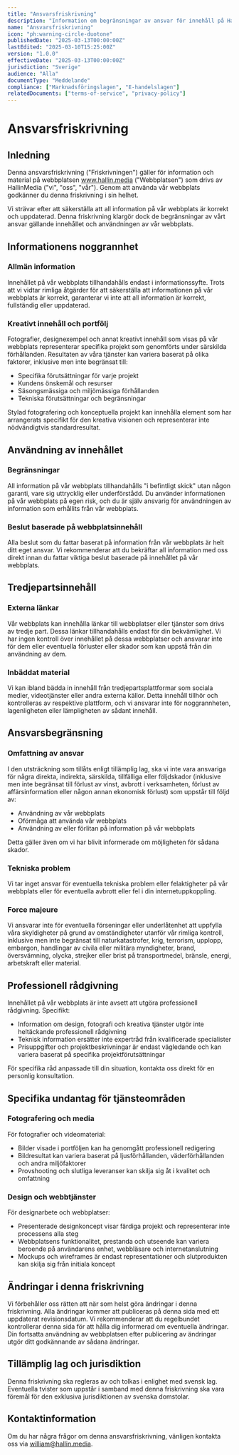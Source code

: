 ```yaml
---
title: "Ansvarsfriskrivning"
description: "Information om begränsningar av ansvar för innehåll på HallinMedias webbplats."
name: "Ansvarsfriskrivning"
icon: "ph:warning-circle-duotone"
publishedDate: "2025-03-13T00:00:00Z"
lastEdited: "2025-03-10T15:25:00Z"
version: "1.0.0"
effectiveDate: "2025-03-13T00:00:00Z"
jurisdiction: "Sverige"
audience: "Alla"
documentType: "Meddelande"
compliance: ["Marknadsföringslagen", "E-handelslagen"]
relatedDocuments: ["terms-of-service", "privacy-policy"]
---
```


# Ansvarsfriskrivning

## Inledning

Denna ansvarsfriskrivning ("Friskrivningen") gäller för information och material på webbplatsen www.hallin.media ("Webbplatsen") som drivs av HallinMedia ("vi", "oss", "vår"). Genom att använda vår webbplats godkänner du denna friskrivning i sin helhet.

Vi strävar efter att säkerställa att all information på vår webbplats är korrekt och uppdaterad. Denna friskrivning klargör dock de begränsningar av vårt ansvar gällande innehållet och användningen av vår webbplats.

## Informationens noggrannhet

### Allmän information

Innehållet på vår webbplats tillhandahålls endast i informationssyfte. Trots att vi vidtar rimliga åtgärder för att säkerställa att informationen på vår webbplats är korrekt, garanterar vi inte att all information är korrekt, fullständig eller uppdaterad.

### Kreativt innehåll och portfölj

Fotografier, designexempel och annat kreativt innehåll som visas på vår webbplats representerar specifika projekt som genomförts under särskilda förhållanden. Resultaten av våra tjänster kan variera baserat på olika faktorer, inklusive men inte begränsat till:

- Specifika förutsättningar för varje projekt
- Kundens önskemål och resurser
- Säsongsmässiga och miljömässiga förhållanden
- Tekniska förutsättningar och begränsningar

Stylad fotografering och konceptuella projekt kan innehålla element som har arrangerats specifikt för den kreativa visionen och representerar inte nödvändigtvis standardresultat.

## Användning av innehållet

### Begränsningar

All information på vår webbplats tillhandahålls "i befintligt skick" utan någon garanti, vare sig uttrycklig eller underförstådd. Du använder informationen på vår webbplats på egen risk, och du är själv ansvarig för användningen av information som erhållits från vår webbplats.

### Beslut baserade på webbplatsinnehåll

Alla beslut som du fattar baserat på information från vår webbplats är helt ditt eget ansvar. Vi rekommenderar att du bekräftar all information med oss direkt innan du fattar viktiga beslut baserade på innehållet på vår webbplats.

## Tredjepartsinnehåll

### Externa länkar

Vår webbplats kan innehålla länkar till webbplatser eller tjänster som drivs av tredje part. Dessa länkar tillhandahålls endast för din bekvämlighet. Vi har ingen kontroll över innehållet på dessa webbplatser och ansvarar inte för dem eller eventuella förluster eller skador som kan uppstå från din användning av dem.

### Inbäddat material

Vi kan ibland bädda in innehåll från tredjepartsplattformar som sociala medier, videotjänster eller andra externa källor. Detta innehåll tillhör och kontrolleras av respektive plattform, och vi ansvarar inte för noggrannheten, lagenligheten eller lämpligheten av sådant innehåll.

## Ansvarsbegränsning

### Omfattning av ansvar

I den utsträckning som tillåts enligt tillämplig lag, ska vi inte vara ansvariga för några direkta, indirekta, särskilda, tillfälliga eller följdskador (inklusive men inte begränsat till förlust av vinst, avbrott i verksamheten, förlust av affärsinformation eller någon annan ekonomisk förlust) som uppstår till följd av:

- Användning av vår webbplats
- Oförmåga att använda vår webbplats
- Användning av eller förlitan på information på vår webbplats

Detta gäller även om vi har blivit informerade om möjligheten för sådana skador.

### Tekniska problem

Vi tar inget ansvar för eventuella tekniska problem eller felaktigheter på vår webbplats eller för eventuella avbrott eller fel i din internetuppkoppling.

### Force majeure

Vi ansvarar inte för eventuella förseningar eller underlåtenhet att uppfylla våra skyldigheter på grund av omständigheter utanför vår rimliga kontroll, inklusive men inte begränsat till naturkatastrofer, krig, terrorism, upplopp, embargon, handlingar av civila eller militära myndigheter, brand, översvämning, olycka, strejker eller brist på transportmedel, bränsle, energi, arbetskraft eller material.

## Professionell rådgivning

Innehållet på vår webbplats är inte avsett att utgöra professionell rådgivning. Specifikt:

- Information om design, fotografi och kreativa tjänster utgör inte heltäckande professionell rådgivning
- Teknisk information ersätter inte expertråd från kvalificerade specialister
- Prisuppgifter och projektbeskrivningar är endast vägledande och kan variera baserat på specifika projektförutsättningar

För specifika råd anpassade till din situation, kontakta oss direkt för en personlig konsultation.

## Specifika undantag för tjänsteområden

### Fotografering och media

För fotografier och videomaterial:

- Bilder visade i portföljen kan ha genomgått professionell redigering
- Bildresultat kan variera baserat på ljusförhållanden, väderförhållanden och andra miljöfaktorer
- Provshooting och slutliga leveranser kan skilja sig åt i kvalitet och omfattning

### Design och webbtjänster

För designarbete och webbplatser:

- Presenterade designkoncept visar färdiga projekt och representerar inte processens alla steg
- Webbplatsens funktionalitet, prestanda och utseende kan variera beroende på användarens enhet, webbläsare och internetanslutning
- Mockups och wireframes är endast representationer och slutprodukten kan skilja sig från initiala koncept

## Ändringar i denna friskrivning

Vi förbehåller oss rätten att när som helst göra ändringar i denna friskrivning. Alla ändringar kommer att publiceras på denna sida med ett uppdaterat revisionsdatum. Vi rekommenderar att du regelbundet kontrollerar denna sida för att hålla dig informerad om eventuella ändringar. Din fortsatta användning av webbplatsen efter publicering av ändringar utgör ditt godkännande av sådana ändringar.

## Tillämplig lag och jurisdiktion

Denna friskrivning ska regleras av och tolkas i enlighet med svensk lag. Eventuella tvister som uppstår i samband med denna friskrivning ska vara föremål för den exklusiva jurisdiktionen av svenska domstolar.

## Kontaktinformation

Om du har några frågor om denna ansvarsfriskrivning, vänligen kontakta oss via william@hallin.media.
